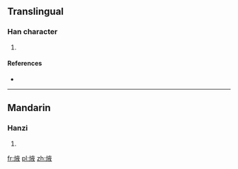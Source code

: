 ==Translingual==

===Han character===
{{Han char|rn=86|rad=火|as=08|sn=12|four=9084<sub>7</sub>|canj=火卜人大 (FYOK)}}

# {{defn|Han|sort=火08}}

====References====
* {{Han ref|kx=0675.060|dkj=19144|hdz=32210.100|uh=7132|ud=28978|bh=DA61|bd=55905}}

----

==Mandarin==

===Hanzi===
{{cmn-hanzi|pin=[[jiāo]] ([[jiao1]]), [[yì]] ([[yi4]])|wg=chiao<sup>1</sup>, i<sup>4</sup>}}

# {{defn|Mandarin|sort=火08}}

[[fr:焲]]
[[pl:焲]]
[[zh:焲]]